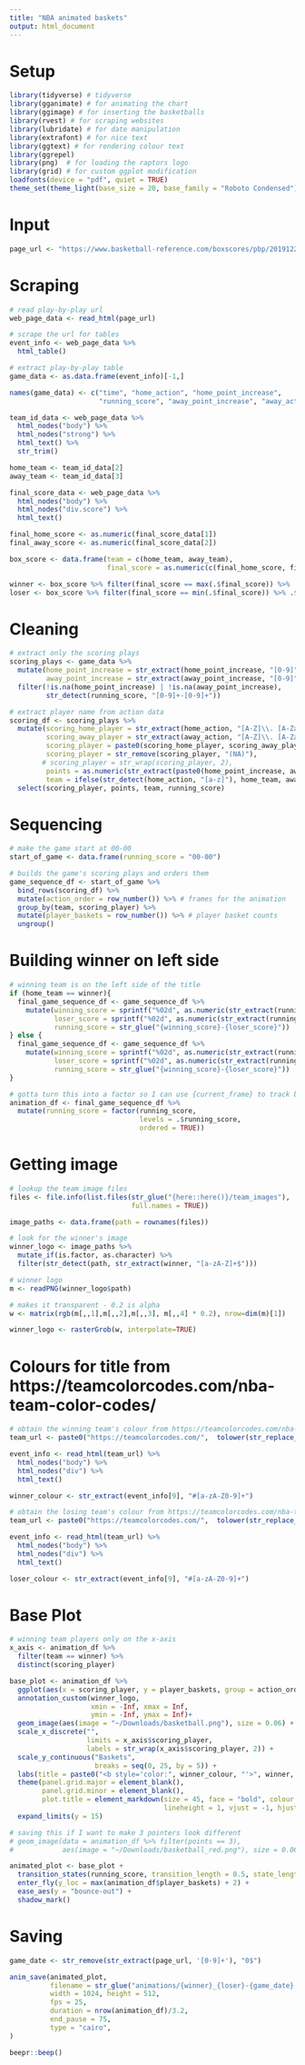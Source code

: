 ```yaml
---
title: "NBA animated baskets"
output: html_document
---
```


# Setup

```r
library(tidyverse) # tidyverse
library(gganimate) # for animating the chart
library(ggimage) # for inserting the basketballs
library(rvest) # for scraping websites
library(lubridate) # for date manipulation
library(extrafont) # for nice text
library(ggtext) # for rendering colour text
library(ggrepel) 
library(png)  # for loading the raptors logo
library(grid) # for custom ggplot modification
loadfonts(device = "pdf", quiet = TRUE)
theme_set(theme_light(base_size = 20, base_family = "Roboto Condensed"))
```

# Input

```r
page_url <- "https://www.basketball-reference.com/boxscores/pbp/201912260DET.html"
```

# Scraping

```r
# read play-by-play url
web_page_data <- read_html(page_url)

# scrape the url for tables
event_info <- web_page_data %>%
  html_table()

# extract play-by-play table
game_data <- as.data.frame(event_info)[-1,]

names(game_data) <- c("time", "home_action", "home_point_increase", 
                      "running_score", "away_point_increase", "away_action")
```

```r
team_id_data <- web_page_data %>%
  html_nodes("body") %>%
  html_nodes("strong") %>%
  html_text() %>%
  str_trim()

home_team <- team_id_data[2]
away_team <- team_id_data[3]

final_score_data <- web_page_data %>%
  html_nodes("body") %>%
  html_nodes("div.score") %>%
  html_text() 

final_home_score <- as.numeric(final_score_data[1])
final_away_score <- as.numeric(final_score_data[2])

box_score <- data.frame(team = c(home_team, away_team),
                        final_score = as.numeric(c(final_home_score, final_away_score)))

winner <- box_score %>% filter(final_score == max(.$final_score)) %>% .$team %>% as.character()
loser <- box_score %>% filter(final_score == min(.$final_score)) %>% .$team %>% as.character()
```

# Cleaning

```r
# extract only the scoring plays
scoring_plays <- game_data %>%
  mutate(home_point_increase = str_extract(home_point_increase, "[0-9]"),
         away_point_increase = str_extract(away_point_increase, "[0-9]")) %>%
  filter(!is.na(home_point_increase) | !is.na(away_point_increase),
         str_detect(running_score, "[0-9]+-[0-9]+"))
```

```r
# extract player name from action data 
scoring_df <- scoring_plays %>%
  mutate(scoring_home_player = str_extract(home_action, "[A-Z]\\. [A-Za-z-]+"),
         scoring_away_player = str_extract(away_action, "[A-Z]\\. [A-Za-z-]+"),
         scoring_player = paste0(scoring_home_player, scoring_away_player),
         scoring_player = str_remove(scoring_player, "(NA)"),
        # scoring_player = str_wrap(scoring_player, 2),
         points = as.numeric(str_extract(paste0(home_point_increase, away_point_increase), "[0-9]")),
         team = ifelse(str_detect(home_action, "[a-z]"), home_team, away_team)) %>%
  select(scoring_player, points, team, running_score) 
```

# Sequencing

```r
# make the game start at 00-00
start_of_game <- data.frame(running_score = "00-00") 

# builds the game's scoring plays and orders them
game_sequence_df <- start_of_game %>%
  bind_rows(scoring_df) %>%
  mutate(action_order = row_number()) %>% # frames for the animation
  group_by(team, scoring_player) %>%
  mutate(player_baskets = row_number()) %>% # player basket counts
  ungroup() 
```

# Building winner on left side

```r
# winning team is on the left side of the title
if (home_team == winner){
  final_game_sequence_df <- game_sequence_df %>%  
    mutate(winning_score = sprintf("%02d", as.numeric(str_extract(running_score, "^[0-9]+"))),
           loser_score = sprintf("%02d", as.numeric(str_extract(running_score, "[0-9]+$"))),
           running_score = str_glue("{winning_score}-{loser_score}"))
} else {
  final_game_sequence_df <- game_sequence_df %>%  
    mutate(winning_score = sprintf("%02d", as.numeric(str_extract(running_score, "[0-9]+$"))),
           loser_score = sprintf("%02d", as.numeric(str_extract(running_score, "^[0-9]+"))),
           running_score = str_glue("{winning_score}-{loser_score}"))
}
```

```r
# gotta turn this into a factor so I can use {current_frame} to track boxscore
animation_df <- final_game_sequence_df %>%
  mutate(running_score = factor(running_score, 
                                levels = .$running_score,
                                ordered = TRUE))
```

# Getting image

```r
# lookup the team image files
files <- file.info(list.files(str_glue("{here::here()}/team_images"), 
                              full.names = TRUE))

image_paths <- data.frame(path = rownames(files))

# look for the winner's image 
winner_logo <- image_paths %>%
  mutate_if(is.factor, as.character) %>%
  filter(str_detect(path, str_extract(winner, "[a-zA-Z]+$")))

# winner logo
m <- readPNG(winner_logo$path)

# makes it transparent - 0.2 is alpha
w <- matrix(rgb(m[,,1],m[,,2],m[,,3], m[,,4] * 0.2), nrow=dim(m)[1])

winner_logo <- rasterGrob(w, interpolate=TRUE)
```

# Colours for title from https://teamcolorcodes.com/nba-team-color-codes/

```r
# obtain the winning team's colour from https://teamcolorcodes.com/nba-team-color-codes/
team_url <- paste0("https://teamcolorcodes.com/",  tolower(str_replace_all(winner, " ", "-")), "-color-codes/")

event_info <- read_html(team_url) %>%
  html_nodes("body") %>%
  html_nodes("div") %>%
  html_text()

winner_colour <- str_extract(event_info[9], "#[a-zA-Z0-9]+")
```

```r
# obtain the losing team's colour from https://teamcolorcodes.com/nba-team-color-codes/
team_url <- paste0("https://teamcolorcodes.com/",  tolower(str_replace_all(loser, " ", "-")), "-color-codes/")

event_info <- read_html(team_url) %>%
  html_nodes("body") %>%
  html_nodes("div") %>%
  html_text() 

loser_colour <- str_extract(event_info[9], "#[a-zA-Z0-9]+")
```

# Base Plot

```r
# winning team players only on the x-axis
x_axis <- animation_df %>% 
  filter(team == winner) %>% 
  distinct(scoring_player)
```

```r
base_plot <- animation_df %>%
  ggplot(aes(x = scoring_player, y = player_baskets, group = action_order)) +
  annotation_custom(winner_logo, 
                    xmin = -Inf, xmax = Inf, 
                    ymin = -Inf, ymax = Inf)+
  geom_image(aes(image = "~/Downloads/basketball.png"), size = 0.06) +
  scale_x_discrete("",
                   limits = x_axis$scoring_player, 
                   labels = str_wrap(x_axis$scoring_player, 2)) +
  scale_y_continuous("Baskets",
                     breaks = seq(0, 25, by = 5)) + 
  labs(title = paste0("<b style='color:", winner_colour, "'>", winner, "</b> {closest_state} <b style='color:", loser_colour, "'>", loser, "</b>")) +
  theme(panel.grid.major = element_blank(),
        panel.grid.minor = element_blank(),
        plot.title = element_markdown(size = 45, face = "bold", colour = "#000000",
                                      lineheight = 1, vjust = -1, hjust = 0.56)) +
  expand_limits(y = 15)

# saving this if I want to make 3 pointers look different
# geom_image(data = animation_df %>% filter(points == 3), 
#            aes(image = "~/Downloads/basketball_red.png"), size = 0.06)
```

```r
animated_plot <- base_plot +
  transition_states(running_score, transition_length = 0.5, state_length = 0.2, wrap = FALSE) +
  enter_fly(y_loc = max(animation_df$player_baskets) + 2) +
  ease_aes(y = "bounce-out") + 
  shadow_mark()
```

# Saving

```r
game_date <- str_remove(str_extract(page_url, '[0-9]+'), "0$")

anim_save(animated_plot,
          filename = str_glue("animations/{winner}_{loser}-{game_date}.gif"), 
          width = 1024, height = 512,
          fps = 25, 
          duration = nrow(animation_df)/3.2, 
          end_pause = 75,
          type = "cairo", 
)

beepr::beep()
```

